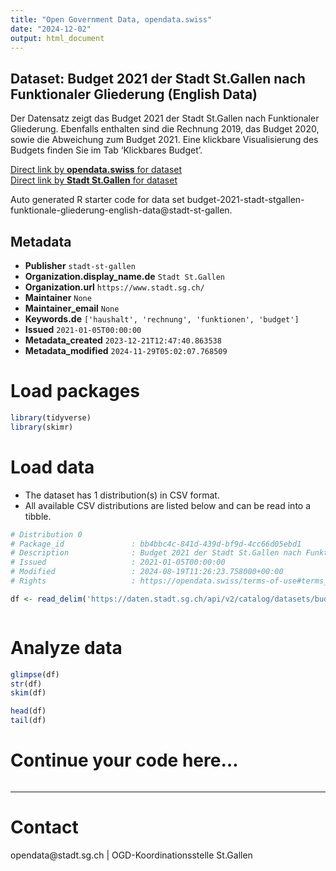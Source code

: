 ```yaml
---
title: "Open Government Data, opendata.swiss"
date: "2024-12-02"
output: html_document
---
```


## Dataset: Budget 2021 der Stadt St.Gallen nach Funktionaler Gliederung (English Data)

Der Datensatz zeigt das Budget 2021 der Stadt St.Gallen nach Funktionaler Gliederung. Ebenfalls enthalten sind die Rechnung 2019, das Budget 2020, sowie die Abweichung zum Budget 2021. Eine klickbare Visualisierung des Budgets finden Sie im Tab 'Klickbares Budget'.

[Direct link by **opendata.swiss** for dataset](https://opendata.swiss/de/dataset/budget-2021-der-stadt-st-gallen-nach-funktionaler-gliederung-english-data)<br>
[Direct link by **Stadt St.Gallen** for dataset](https://daten.stadt.sg.ch/explore/dataset/budget-2021-stadt-stgallen-funktionale-gliederung-english-data/)

Auto generated R starter code for data set budget-2021-stadt-stgallen-funktionale-gliederung-english-data@stadt-st-gallen.

## Metadata

- **Publisher** `stadt-st-gallen`
- **Organization.display_name.de** `Stadt St.Gallen`
- **Organization.url** `https://www.stadt.sg.ch/`
- **Maintainer** `None`
- **Maintainer_email** `None`
- **Keywords.de** `['haushalt', 'rechnung', 'funktionen', 'budget']`
- **Issued** `2021-01-05T00:00:00`
- **Metadata_created** `2023-12-21T12:47:40.863538`
- **Metadata_modified** `2024-11-29T05:02:07.768509`


# Load packages

```r

library(tidyverse)
library(skimr)

```

# Load data

-   The dataset has 1 distribution(s) in CSV format.
-   All available CSV distributions are listed below and can be read into a tibble.

```r

# Distribution 0
# Package_id               : bb4bbc4c-841d-439d-bf9d-4cc66d05ebd1
# Description              : Budget 2021 der Stadt St.Gallen nach Funktionaler Gliederung (English Data) (csv)
# Issued                   : 2021-01-05T00:00:00
# Modified                 : 2024-08-19T11:26:23.758000+00:00
# Rights                   : https://opendata.swiss/terms-of-use#terms_by

df <- read_delim('https://daten.stadt.sg.ch/api/v2/catalog/datasets/budget-2021-stadt-stgallen-funktionale-gliederung-english-data/exports/csv?use_labels=true')



```

# Analyze data

```r

glimpse(df)
str(df)
skim(df)

head(df)
tail(df)

```

# Continue your code here...

```r

```

------------------------------------------------------------------------

# Contact

opendata@stadt.sg.ch | OGD-Koordinationsstelle St.Gallen
